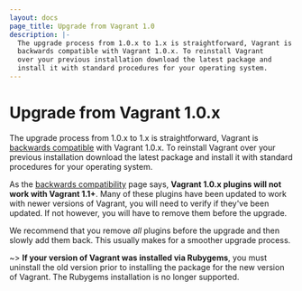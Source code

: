 ```yaml
---
layout: docs
page_title: Upgrade from Vagrant 1.0
description: |-
  The upgrade process from 1.0.x to 1.x is straightforward, Vagrant is
  backwards compatible with Vagrant 1.0.x. To reinstall Vagrant
  over your previous installation download the latest package and
  install it with standard procedures for your operating system.
---
```


# Upgrade from Vagrant 1.0.x

The upgrade process from 1.0.x to 1.x is straightforward, Vagrant is
[backwards compatible](/docs/installation/backwards-compatibility)
with Vagrant 1.0.x. To reinstall Vagrant
over your previous installation download the latest package and
install it with standard procedures for your operating system.

As the [backwards compatibility](/docs/installation/backwards-compatibility)
page says, **Vagrant 1.0.x plugins will not work with Vagrant 1.1+**. Many
of these plugins have been updated to work with newer versions of Vagrant,
you will need to verify if they've been updated. If not however, you will have
to remove them before the upgrade.

We recommend that you remove _all_ plugins before the upgrade and then slowly
add them back. This usually makes for a smoother upgrade process.

~> **If your version of Vagrant was installed via Rubygems**, you
must uninstall the old version prior to installing the package for the
new version of Vagrant. The Rubygems installation is no longer supported.
